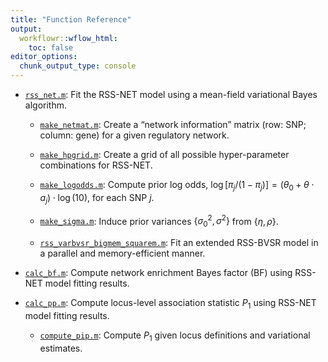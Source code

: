 ```yaml
---
title: "Function Reference"
output:
  workflowr::wflow_html:
    toc: false
editor_options:
  chunk_output_type: console
---
```


[`rss_net.m`]: https://github.com/SUwonglab/rss-net/blob/master/src/rss_net.m
[`make_netmat.m`]: https://github.com/SUwonglab/rss-net/blob/master/src/make_netmat.m
[`make_hpgrid.m`]: https://github.com/SUwonglab/rss-net/blob/master/src/make_hpgrid.m
[`make_logodds.m`]: https://github.com/SUwonglab/rss-net/blob/master/src/make_logodds.m
[`make_sigma.m`]: https://github.com/SUwonglab/rss-net/blob/master/src/make_sigma.m
[`rss_varbvsr_bigmem_squarem.m`]: https://github.com/stephenslab/rss/blob/master/src_vb/rss_varbvsr_bigmem_squarem.m
[`calc_bf.m`]: https://github.com/SUwonglab/rss-net/blob/master/src/calc_bf.m
[`calc_pp.m`]: https://github.com/SUwonglab/rss-net/blob/master/src/calc_pp.m
[`compute_pip.m`]: https://github.com/stephenslab/rss/blob/master/src_vb/compute_pip.m

- [`rss_net.m`][]: Fit the RSS-NET model using a mean-field variational Bayes algorithm.

    - [`make_netmat.m`][]: Create a "network information" matrix
    (row: SNP; column: gene) for a given regulatory network.
    
    - [`make_hpgrid.m`][]: Create a grid of all possible hyper-parameter combinations for RSS-NET.
    
    - [`make_logodds.m`][]: Compute prior log odds,
    $\log[\pi_j/(1-\pi_j)]=(\theta_0+\theta\cdot a_j)\cdot \log(10)$, for each SNP $j$.
    
    - [`make_sigma.m`][]: Induce prior variances $\{\sigma_0^2,\sigma^2\}$ from $\{\eta,\rho\}$.
    
    - [`rss_varbvsr_bigmem_squarem.m`][]:
    Fit an extended RSS-BVSR model in a parallel and memory-efficient manner.

- [`calc_bf.m`][]: Compute network enrichment Bayes factor
(BF) using RSS-NET model fitting results. 

- [`calc_pp.m`][]: Compute locus-level association statistic
$P_1$ using RSS-NET model fitting results.

    - [`compute_pip.m`][]: Compute $P_1$ given locus definitions and variational estimates. 
